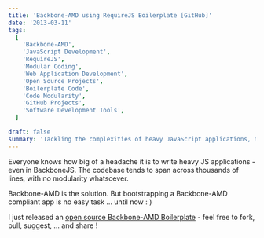 ```yaml
---
title: 'Backbone-AMD using RequireJS Boilerplate [GitHub]'
date: '2013-03-11'
tags:
  [
    'Backbone-AMD',
    'JavaScript Development',
    'RequireJS',
    'Modular Coding',
    'Web Application Development',
    'Open Source Projects',
    'Boilerplate Code',
    'Code Modularity',
    'GitHub Projects',
    'Software Development Tools',
  ]

draft: false
summary: 'Tackling the complexities of heavy JavaScript applications, this post introduces an open-source Backbone-AMD Boilerplate, designed to simplify creating modular Backbone-AMD compliant apps. It invites readers to engage with the project through forking, pulling, and suggesting improvements.'
---
```


Everyone knows how big of a headache it is to write heavy JS applications - even in BackboneJS. The codebase tends to span across thousands of lines, with no modularity whatsoever.

Backbone-AMD is the solution. But bootstrapping a Backbone-AMD compliant app is no easy task ... until now : )

I just released an [open source Backbone-AMD Boilerplate](https://github.com/zakelfassi/backbone-amd-boilerplate) - feel free to fork, pull, suggest, ... and share !
